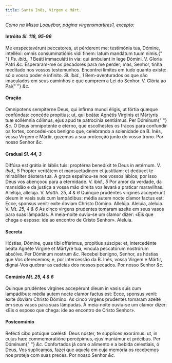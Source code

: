 ```yaml
---
title: Santa Inês, Virgem e Márt.
---
```


<em>Como na Missa Loquébar, página virgensmartires1, excepto:</em>

<h4 class="text-center">
  Intróito <em>Sl. 118, 95-96</em>
</h4>
<div class="grid grid-cols-2 gap-5">
  <span class="text-justify">
    Me exspectavérunt peccatores, ut pérderent me: testimónia tua, Dómine,
    intelléxi: omnis consummatiónis vidi finem: latum mandátum tuum nimis.{" "}
    <em>Ps. ibid., 1</em> Beáti immaculáti in via: qui ámbulant in lege Dómini.
    V. Gloria Patri <em>&c.</em>
  </span>
  <span class="text-justify">
    Esperaram-me os pecadores para me perder; mas, Senhor, tinha meditado nos
    vossos testemunhos. Encontrei limites em tudo quanto existe: só o vosso
    poder é infinito. <em>Sl. ibid., 1</em> Bem-aventurados os que são
    imaculados em seus caminhos e que cumprem a Lei do Senhor. V. Glória ao Pai{" "}
    <em>&c.</em>
  </span>
</div>


#### Oração
<div class="grid grid-cols-2 gap-5">
  <span class="text-justify">
    Omnipotens sempitérne Deus, qui infírma mundi éligis, ut fórtia quæque
    confúndas: concéde propítius; ut, qui beátæ Agnétis Vírginis et Mártyris tuæ
    sollémnia cólimus, ejus apud te patrocínia sentiámus. Per Dóminum{" "}
    <em>&c.</em>
  </span>
  <span class="text-justify">
    Ó Deus omnipotente e eterno, que escolhestes os fracos para confundir os
    fortes, concedei-nos benigno que, celebrando a solenidade da B. Inês, vossa
    Virgem e Mártir, gozemos a sua protecção junto do vosso trono. Por nosso
    Senhor <em>&c.</em>
  </span>
</div>

<h4 class="text-center">
  Gradual <em>Sl. 44, 3</em>
</h4>
<div class="grid grid-cols-2 gap-5">
  <span class="text-justify">
    Diffúsa est grátia in lábiis tuis: proptérea benedíxit te Deus in ætérnum.
    V. <em>ibid., 5</em> Propter veritátem et mansuetúdinem et justítiam: et
    dedúcet te mirabíliter déxtera tua.
  </span>
  <span class="text-justify">
    A graça espalhou-se nos vossos lábios; por isso Deus vos abençoou para a
    eternidade. V. <em>ibid., 5</em> Por amor da verdade, da mansidão e da
    justiça a vossa mão direita vos levará a praticar maravilhas.
  </span>
  <span class="text-justify">
    Allelúja, allelúja. V. <em>Matth. 25, 4 & 6</em> Quinque prudéntes vírgines
    accepérunt óleum in vasis suis cum lampádibus: média autem nocte clamor
    factus est: Ecce, sponsus venit: exíte óbviam Christo Dómino. Allelúja.
  </span>
  <span class="text-justify">
    Aleluia, aleluia. V. <em>Mt. 25, 4 & 6</em> As cinco virgens prudentes
    tomaram azeite em seus vasos para suas lâmpadas. À meia-noite ouviu-se um
    clamor dizer: «Eis que chega o esposo: ide ao encontro de Cristo Senhor».
    Aleluia.
  </span>
</div>


#### Secreta
<div class="grid grid-cols-2 gap-5">
  <span class="text-justify">
    Hóstias, Dómine, quas tibi offérimus, propítius súscipe: et, intercedénte
    beáta Agnéte Vírgine et Mártyre tua, víncula peccatórum nostrórum absólve.
    Per Dóminum nostrum <em>&c.</em>
  </span>
  <span class="text-justify">
    Recebei benigno, Senhor, as hóstias que Vos oferecemos; e, por intercessão
    da B. Inês, vossa Virgem e Mártir, dignai-Vos quebrar as cadeias dos nossos
    pecados. Por nosso Senhor <em>&c.</em>
  </span>
</div>

<h4 class="text-center">
  Comúnio <em>Mt. 25, 4 & 6</em>
</h4>
<div class="grid grid-cols-2 gap-5">
  <span class="text-justify">
    Quinque prudéntes vírgines accepérunt óleum in vasis suis cum lampádibus:
    média autem nocte clamor factus est: Ecce, sponsus venit: exíte óbviam
    Christo Dómino.
  </span>
  <span class="text-justify">
    As cinco virgens prudentes tomaram azeite em seus vasos para suas lâmpadas.
    À meia-noite ouviu-se um clamor dizer: «Eis o esposo que chega: ide ao
    encontro de Cristo Senhor».
  </span>
</div>


#### Postcomúnio
<div class="grid grid-cols-2 gap-5">
  <span class="text-justify">
    Refécti cibo potúque cœlésti. Deus noster, te súpplices exorámus: ut, in
    cujus hæc commemoratióne percépimus, ejus muniámur et précibus. Per Dóminum{" "}
    <em>&c.</em>
  </span>
  <span class="text-justify">
    Confortados já com o alimento e a bebida celestiais, ó Deus, Vos suplicamos,
    fazei que aquela em cuja memória os recebemos nos proteja com suas preces.
    Por nosso Senhor <em>&c.</em>
  </span>
</div>
